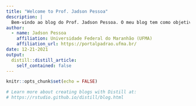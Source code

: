```yaml
---
title: "Welcome to Prof. Jadson Pessoa"
description: |
  Bem-vindo ao blog do Prof. Jadson Pessoa. O meu blog tem como objetivo disponibilibizar material de estudo na área de macroeconomia, economia monetária e mercado financeiro. Além de temas relacionados a metodologia científica e sistemas complexos. E mais recentimente temas relacionados a Ciência de Dados, tais como, linguagem R e Python, estatística e econometria.    
author:
  - name: Jadson Pessoa 
    affiliation: Universidade Federal do Maranhão (UFMA)
    affiliation_url: https://portalpadrao.ufma.br/
date: 12-21-2021
output:
  distill::distill_article:
    self_contained: false
---
```


```r
knitr::opts_chunk$set(echo = FALSE)

# Learn more about creating blogs with Distill at:
# https://rstudio.github.io/distill/blog.html

```



